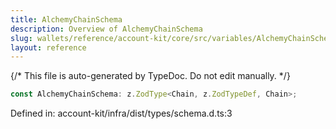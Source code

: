 ```yaml
---
title: AlchemyChainSchema
description: Overview of AlchemyChainSchema
slug: wallets/reference/account-kit/core/src/variables/AlchemyChainSchema
layout: reference
---
```


{/* This file is auto-generated by TypeDoc. Do not edit manually. */}

```ts
const AlchemyChainSchema: z.ZodType<Chain, z.ZodTypeDef, Chain>;
```

Defined in: account-kit/infra/dist/types/schema.d.ts:3
